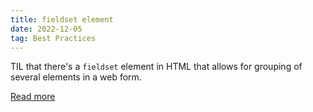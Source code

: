 ```yaml
---
title: fieldset element
date: 2022-12-05
tag: Best Practices
---
```


TIL that there's a `fieldset` element in HTML that allows for grouping of
several elements in a web form.

[ Read more ](https://developer.mozilla.org/en-US/docs/Web/HTML/Element/fieldset)
